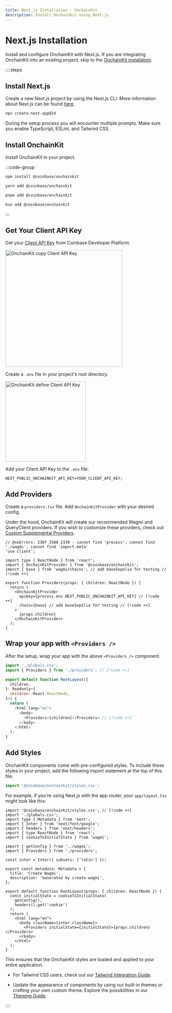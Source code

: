 ```yaml
---
title: Next.js Installation · OnchainKit
description: Install OnchainKit using Next.js
---
```








# Next.js Installation

Install and configure OnchainKit with Next.js.
If you are integrating OnchainKit into an existing project,
skip to the [OnchainKit installation](#install-onchainkit).

::::steps

## Install Next.js

Create a new Next.js project by using the Next.js CLI.
More information about Next.js can be found [here](https://nextjs.org/docs/getting-started/installation).

```bash [npm]
npx create-next-app@14
```

During the setup process you will encounter multiple prompts.
Make sure you enable TypeScript, ESLint, and Tailwind CSS.

## Install OnchainKit

Install OnchainKit in your project.

:::code-group

```bash [npm]
npm install @coinbase/onchainkit
```

```bash [yarn]
yarn add @coinbase/onchainkit
```

```bash [pnpm]
pnpm add @coinbase/onchainkit
```

```bash [bun]
bun add @coinbase/onchainkit
```

:::

## Get Your Client API Key

Get your [Client API Key](https://portal.cdp.coinbase.com/projects/api-keys/client-key) from Coinbase Developer Platform.

<img
  alt="OnchainKit copy Client API Key"
  src="https://onchainkit.xyz/assets/copy-api-key-guide.png"
  height="364"
/>

Create a `.env` file in your project's root directory.

<img
  alt="OnchainKit define Client API Key"
  src="https://onchainkit.xyz/assets/getting-started-create-env-file.png"
  width="250"
  loading="lazy"
/>

Add your Client API Key to the `.env` file:

```tsx [.env]
NEXT_PUBLIC_ONCHAINKIT_API_KEY=YOUR_CLIENT_API_KEY;
```

## Add Providers

Create a `providers.tsx` file. Add `OnchainKitProvider` with your desired config.

Under the hood, OnchainKit will create our recommended Wagmi and QueryClient
providers. If you wish to customize these providers, check out [Custom
Supplemental Providers](../config/supplemental-providers).

```tsx twoslash [providers.tsx]
// @noErrors: 2307 2580 2339 - cannot find 'process', cannot find './wagmi', cannot find 'import.meta'
'use client';

import type { ReactNode } from 'react';
import { OnchainKitProvider } from '@coinbase/onchainkit';
import { base } from 'wagmi/chains'; // add baseSepolia for testing // [!code ++]

export function Providers(props: { children: ReactNode }) {
  return (
    <OnchainKitProvider
      apiKey={process.env.NEXT_PUBLIC_ONCHAINKIT_API_KEY} // [!code ++]
      chain={base} // add baseSepolia for testing // [!code ++]
    >
      {props.children}
    </OnchainKitProvider>
  );
}
```

## Wrap your app with `<Providers />`

After the setup, wrap your app with the above `<Providers />` component.

```javascript
import './globals.css';
import { Providers } from './providers'; // [!code ++]

export default function RootLayout({
  children,
}: Readonly<{
  children: React.ReactNode,
}>) {
  return (
    <html lang="en">
      <body>
        <Providers>{children}</Providers> // [!code ++]
      </body>
    </html>
  );
}
```

## Add Styles

OnchainKit components come with pre-configured styles. To include these styles in your project, add the following import statement at the top of this file:

```javascript
import '@coinbase/onchainkit/styles.css';
```

For example, if you're using Next.js with the app router, your `app/layout.tsx` might look like this:

```tsx [layout.tsx]
import '@coinbase/onchainkit/styles.css'; // [!code ++]
import './globals.css';
import type { Metadata } from 'next';
import { Inter } from 'next/font/google';
import { headers } from 'next/headers';
import { type ReactNode } from 'react';
import { cookieToInitialState } from 'wagmi';

import { getConfig } from '../wagmi';
import { Providers } from './providers';

const inter = Inter({ subsets: ['latin'] });

export const metadata: Metadata = {
  title: 'Create Wagmi',
  description: 'Generated by create-wagmi',
};

export default function RootLayout(props: { children: ReactNode }) {
  const initialState = cookieToInitialState(
    getConfig(),
    headers().get('cookie')
  );
  return (
    <html lang="en">
      <body className={inter.className}>
        <Providers initialState={initialState}>{props.children}</Providers>
      </body>
    </html>
  );
}
```

This ensures that the OnchainKit styles are loaded and applied to your entire application.

- For Tailwind CSS users, check out our [Tailwind Integration Guide](../guides/tailwind).

- Update the appearance of components by using our built-in themes or crafting your own custom theme.
  Explore the possibilities in our [Theming Guide](../guides/themes).

::::

<StartBuilding />


<FeedbackWidget />
